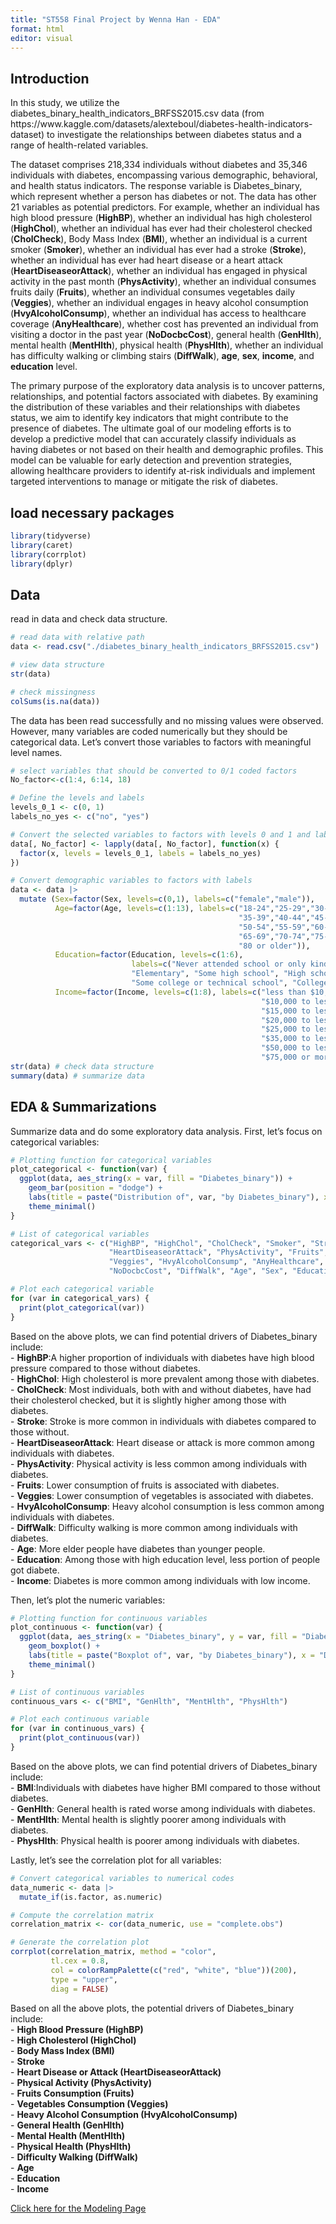 ```yaml
---
title: "ST558 Final Project by Wenna Han - EDA"
format: html
editor: visual
---
```


## Introduction

In this study, we utilize the diabetes_binary_health_indicators_BRFSS2015.csv data (from https://www.kaggle.com/datasets/alexteboul/diabetes-health-indicators-dataset) to investigate the relationships between diabetes status and a range of health-related variables.

The dataset comprises 218,334 individuals without diabetes and 35,346 individuals with diabetes, encompassing various demographic, behavioral, and health status indicators. The response variable is Diabetes_binary, which represent whether a person has diabetes or not. The data has other 21 variables as potential predictors. For example, whether an individual has high blood pressure (**HighBP**), whether an individual has high cholesterol (**HighChol**), whether an individual has ever had their cholesterol checked (**CholCheck**), Body Mass Index (**BMI**), whether an individual is a current smoker (**Smoker**), whether an individual has ever had a stroke (**Stroke**), whether an individual has ever had heart disease or a heart attack (**HeartDiseaseorAttack**), whether an individual has engaged in physical activity in the past month (**PhysActivity**), whether an individual consumes fruits daily (**Fruits**), whether an individual consumes vegetables daily (**Veggies**), whether an individual engages in heavy alcohol consumption (**HvyAlcoholConsump**), whether an individual has access to healthcare coverage (**AnyHealthcare**), whether cost has prevented an individual from visiting a doctor in the past year (**NoDocbcCost**), general health (**GenHlth**), mental health (**MentHlth**), physical health (**PhysHlth**), whether an individual has difficulty walking or climbing stairs (**DiffWalk**), **age**, **sex**, **income**, and **education** level.

The primary purpose of the exploratory data analysis is to uncover patterns, relationships, and potential factors associated with diabetes. By examining the distribution of these variables and their relationships with diabetes status, we aim to identify key indicators that might contribute to the presence of diabetes. The ultimate goal of our modeling efforts is to develop a predictive model that can accurately classify individuals as having diabetes or not based on their health and demographic profiles. This model can be valuable for early detection and prevention strategies, allowing healthcare providers to identify at-risk individuals and implement targeted interventions to manage or mitigate the risk of diabetes.

## load necessary packages

```r
library(tidyverse)
library(caret)
library(corrplot)
library(dplyr)
```

## Data

read in data and check data structure.

```r
# read data with relative path
data <- read.csv("./diabetes_binary_health_indicators_BRFSS2015.csv") 

# view data structure
str(data)

# check missingness
colSums(is.na(data))
```

The data has been read successfully and no missing values were observed. However, many variables are coded numerically but they should be categorical data. Let's convert those variables to factors with meaningful level names.

```r
# select variables that should be converted to 0/1 coded factors
No_factor<-c(1:4, 6:14, 18) 

# Define the levels and labels
levels_0_1 <- c(0, 1)
labels_no_yes <- c("no", "yes")

# Convert the selected variables to factors with levels 0 and 1 and labels No and Yes
data[, No_factor] <- lapply(data[, No_factor], function(x) {
  factor(x, levels = levels_0_1, labels = labels_no_yes)
})

# Convert demographic variables to factors with labels
data <- data |>
  mutate (Sex=factor(Sex, levels=c(0,1), labels=c("female","male")),
          Age=factor(Age, levels=c(1:13), labels=c("18-24","25-29","30-34",
                                                   "35-39","40-44","45-49",
                                                   "50-54","55-59","60-64",
                                                   "65-69","70-74","75-79",
                                                   "80 or older")),
          Education=factor(Education, levels=c(1:6), 
                           labels=c("Never attended school or only kindergarten",
                           "Elementary", "Some high school", "High school graduate",
                           "Some college or technical school", "College graduate")),
          Income=factor(Income, levels=c(1:8), labels=c("less than $10,000",
                                                        "$10,000 to less than $15,000",
                                                        "$15,000 to less than $20,000",
                                                        "$20,000 to less than $25,000",
                                                        "$25,000 to less than $35,000",
                                                        "$35,000 to less than $50,000",
                                                        "$50,000 to less than $75,000",
                                                        "$75,000 or more")))
str(data) # check data structure
summary(data) # summarize data
```

## EDA & Summarizations

Summarize data and do some exploratory data analysis. First, let's focus on categorical variables:

```r
# Plotting function for categorical variables
plot_categorical <- function(var) {
  ggplot(data, aes_string(x = var, fill = "Diabetes_binary")) +
    geom_bar(position = "dodge") +
    labs(title = paste("Distribution of", var, "by Diabetes_binary"), x = var, y = "Count") +
    theme_minimal()
}

# List of categorical variables
categorical_vars <- c("HighBP", "HighChol", "CholCheck", "Smoker", "Stroke",
                      "HeartDiseaseorAttack", "PhysActivity", "Fruits", 
                      "Veggies", "HvyAlcoholConsump", "AnyHealthcare",
                      "NoDocbcCost", "DiffWalk", "Age", "Sex", "Education", "Income")

# Plot each categorical variable
for (var in categorical_vars) {
  print(plot_categorical(var))
}
```

Based on the above plots, we can find potential drivers of Diabetes_binary include:\
- **HighBP**:A higher proportion of individuals with diabetes have high blood pressure compared to those without diabetes.\
- **HighChol**: High cholesterol is more prevalent among those with diabetes.\
- **CholCheck**: Most individuals, both with and without diabetes, have had their cholesterol checked, but it is slightly higher among those with diabetes.\
- **Stroke**: Stroke is more common in individuals with diabetes compared to those without.\
- **HeartDiseaseorAttack**: Heart disease or attack is more common among individuals with diabetes.\
- **PhysActivity**: Physical activity is less common among individuals with diabetes.\
- **Fruits**: Lower consumption of fruits is associated with diabetes.\
- **Veggies**: Lower consumption of vegetables is associated with diabetes.\
- **HvyAlcoholConsump**: Heavy alcohol consumption is less common among individuals with diabetes.\
- **DiffWalk**: Difficulty walking is more common among individuals with diabetes.\
- **Age**: More elder people have diabetes than younger people.\
- **Education**: Among those with high education level, less portion of people got diabete.\
- **Income**: Diabetes is more common among individuals with low income.

Then, let's plot the numeric variables:

```r
# Plotting function for continuous variables
plot_continuous <- function(var) {
  ggplot(data, aes_string(x = "Diabetes_binary", y = var, fill = "Diabetes_binary")) +
    geom_boxplot() +
    labs(title = paste("Boxplot of", var, "by Diabetes_binary"), x = "Diabetes_binary", y = var) +
    theme_minimal()
}

# List of continuous variables
continuous_vars <- c("BMI", "GenHlth", "MentHlth", "PhysHlth")

# Plot each continuous variable
for (var in continuous_vars) {
  print(plot_continuous(var))
}
```

Based on the above plots, we can find potential drivers of Diabetes_binary include:\
- **BMI**:Individuals with diabetes have higher BMI compared to those without diabetes.\
- **GenHlth**: General health is rated worse among individuals with diabetes.\
- **MentHlth**: Mental health is slightly poorer among individuals with diabetes.\
- **PhysHlth**: Physical health is poorer among individuals with diabetes.\

Lastly, let's see the correlation plot for all variables:

```r
# Convert categorical variables to numerical codes
data_numeric <- data |>
  mutate_if(is.factor, as.numeric)

# Compute the correlation matrix
correlation_matrix <- cor(data_numeric, use = "complete.obs")

# Generate the correlation plot
corrplot(correlation_matrix, method = "color", 
         tl.cex = 0.8,
         col = colorRampPalette(c("red", "white", "blue"))(200),
         type = "upper", 
         diag = FALSE)
```

Based on all the above plots, the potential drivers of Diabetes_binary include:\
- **High Blood Pressure (HighBP)**\
- **High Cholesterol (HighChol)**\
- **Body Mass Index (BMI)**\
- **Stroke**\
- **Heart Disease or Attack (HeartDiseaseorAttack)**\
- **Physical Activity (PhysActivity)**\
- **Fruits Consumption (Fruits)**\
- **Vegetables Consumption (Veggies)**\
- **Heavy Alcohol Consumption (HvyAlcoholConsump)**\
- **General Health (GenHlth)**\
- **Mental Health (MentHlth)**\
- **Physical Health (PhysHlth)**\
- **Difficulty Walking (DiffWalk)**\
- **Age**\
- **Education**\
- **Income**

[Click here for the Modeling Page](Modeling.html)
